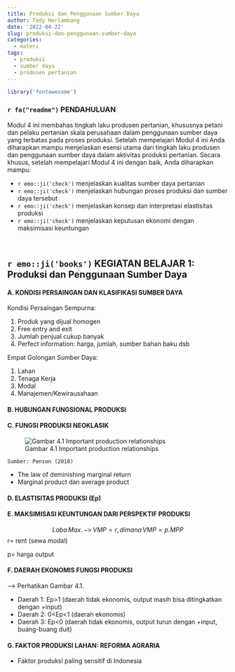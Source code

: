 ```yaml
---
title: Produksi dan Penggunaan Sumber Daya
author: Tedy Herlambang
date: '2022-04-22'
slug: produksi-dan-penggunaan-sumber-daya
categories:
  - materi
tags:
  - produksi
  - sumber daya
  - produsen pertanian
---
```



```r
library('fontawesome')
```

### `r fa("readme")` PENDAHULUAN

Modul 4 ini membahas tingkah laku produsen pertanian, khususnya petani dan pelaku pertanian skala perusahaan dalam penggunaan sumber daya yang terbatas pada proses produksi. Setelah mempelajari Modul 4 ini Anda diharapkan mampu menjelaskan esensi utama dari tingkah laku produsen dan penggunaan sumber daya dalam aktivitas produksi pertanian. Secara khusus, setelah mempelajari Modul 4 ini dengan baik, Anda diharapkan mampu:

- `r emo::ji('check')` menjelaskan kualitas sumber daya pertanian
- `r emo::ji('check')` menjelaskan hubungan proses produksi dan sumber daya tersebut
- `r emo::ji('check')` menjelaskan konsep dan interpretasi elastisitas produksi
- `r emo::ji('check')` menjelaskan keputusan ekonomi dengan maksimisasi keuntungan

<br />


## `r emo::ji('books')` KEGIATAN BELAJAR 1: Produksi dan Penggunaan Sumber Daya

#### A. KONDISI PERSAINGAN DAN KLASIFIKASI SUMBER DAYA

Kondisi Persaingan Sempurna:

1. Produk yang dijual homogen
2. Free entry and exit
3. Jumlah penjual cukup banyak
4. Perfect information: harga, jumlah, sumber bahan baku dsb

Empat Golongan Sumber Daya:

1. Lahan
2. Tenaga Kerja
3. Modal
4. Manajemen/Kewirausahaan


#### B. HUBUNGAN FUNGSIONAL PRODUKSI

\begin{align*}
Output = f(jumlah\,input_1,\, jumlah\,input_2,\, jumlah\,input_3,\,dst)\\
Output = f(tenaga\,kerja|modal, lahan, manajemen)
\end{align*}

#### C. FUNGSI PRODUKSI NEOKLASIK

![Gambar 4.1 Important production relationships](mp-ap.png)

`Sumber: Penson (2018)`

- The law of deminishing marginal return
- Marginal product dan average product

#### D. ELASTISITAS PRODUKSI (Ep)

\begin{align*}
Ep = \frac {\Delta y/y}{\Delta x/x}\\
Ep = (dy/dx).(x/y)\\
Ep=MPP/APP
\end{align*}

#### E. MAKSIMISASI KEUNTUNGAN DARI PERSPEKTIF PRODUKSI

$$Laba\,Max.\,->\,VMP=r,\,dimana\,VMP=p.MPP$$
r= rent (sewa modal)

p= harga output

#### F. DAERAH EKONOMIS FUNGSI PRODUKSI

--> Perhatikan Gambar 4.1.

- Daerah 1: Ep>1 (daerah tidak ekonomis, output masih bisa ditingkatkan dengan +input)
- Daerah 2: 0<Ep<1 (daerah ekonomis)
- Daerah 3: Ep<0 (daerah tidak ekonomis, output turun dengan +input, buang-buang duit)

#### G. FAKTOR PRODUKSI LAHAN: REFORMA AGRARIA

- Faktor produksi paling sensitif di Indonesia


<br />
<br />

<!-- AddToAny BEGIN -->
<div class="a2a_kit a2a_kit_size_16 a2a_default_style"; data-a2a-url="https://bangtedy.github.io/etan" data-a2a-title="Produksi dan Penggunaan Sumber Daya">
<a class="a2a_button_whatsapp"></a>
<a class="a2a_button_telegram"></a>
<a class="a2a_button_facebook"></a>
<a class="a2a_button_twitter"></a>
</div>
<script async src="https://static.addtoany.com/menu/page.js"></script>
<!-- AddToAny END -->